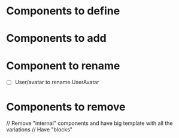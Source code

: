
<Meta title="Templates/Introduction" />

# Components to define

# Components to add

# Component to rename

- [ ] User/avatar to rename UserAvatar

# Components to remove

// Remove "internal" components and have big template with all the variations
// Have "blocks"
